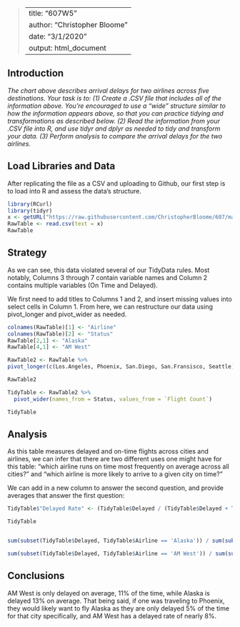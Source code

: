 >---
title: "607W5"
author: "Christopher Bloome"
date: "3/1/2020"
output: html_document
---

## Introduction 

*The chart above describes arrival delays for two airlines across five destinations. Your task is to:*
*(1) Create a .CSV file that includes all of the information above.*
*You’re encouraged to use a “wide” structure similar to how the information appears above, so that you can practice tidying and transformations as described below.*
*(2) Read the information from your .CSV file into R, and use tidyr and dplyr as needed to tidy and transform your data.*
*(3) Perform analysis to compare the arrival delays for the two airlines.*

## Load Libraries and Data 

After replicating the file as a CSV and uploading to Github, our first step is to load into R and assess the data's structure. 

```{r}
library(RCurl)
library(tidyr)
x <- getURL("https://raw.githubusercontent.com/ChristopherBloome/607/master/607W5.csv")
RawTable <- read.csv(text = x)
RawTable
```

## Strategy 
As we can see, this data violated several of our TidyData rules. Most notably, Columns 3 through 7 contain variable names and Column 2 contains multiple variables (On Time and Delayed).

We first need to add titles to Columns 1 and 2, and insert missing values into select cells in Column 1. From here, we can restructure our data using pivot_longer and pivot_wider as needed. 


```{r}
colnames(RawTable)[1] <- "Airline"
colnames(RawTable)[2] <- "Status"
RawTable[2,1] <- "Alaska"
RawTable[4,1] <- "AM West"

RawTable2 <- RawTable %>%   
pivot_longer(c(Los.Angeles, Phoenix, San.Diego, San.Fransisco, Seattle), names_to = "City", values_to = "Flight Count")

RawTable2

TidyTable <- RawTable2 %>%
  pivot_wider(names_from = Status, values_from = `Flight Count`)

TidyTable

```

## Analysis 

As this table measures delayed and on-time flights across cities and airlines, we can infer that there are two different uses one might have for this table: "which airline runs on time most frequently on average across all cities?" and "which airline is more likely to arrive to a given city on time?" 

We can add in a new column to answer the second question, and provide averages that answer the first question: 

```{r}
TidyTable$"Delayed Rate" <- (TidyTable$Delayed / (TidyTable$Delayed + TidyTable$`On Time`))

TidyTable


sum(subset(TidyTable$Delayed, TidyTable$Airline == 'Alaska')) / sum(subset(c(TidyTable$Delayed, TidyTable$`On Time`), TidyTable$Airline == 'Alaska'))

sum(subset(TidyTable$Delayed, TidyTable$Airline == 'AM West')) / sum(subset(c(TidyTable$Delayed, TidyTable$`On Time`), TidyTable$Airline == 'AM West'))
```

## Conclusions

AM West is only delayed on average, 11% of the time, while Alaska is delayed 13% on average. That being said, if one was traveling to Phoenix, they would likely want to fly Alaska as they are only delayed 5% of the time for that city specifically, and AM West has a delayed rate of nearly 8%. 